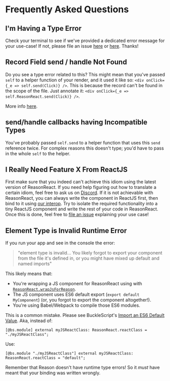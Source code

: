 
# Frequently Asked Questions

## I'm Having a Type Error

Check your terminal to see if we've provided a dedicated error message for your
use-case! If not, please file an issue
[here](https://github.com/reasonml/reason-react/issues) or
[here](https://github.com/reasonml-community/error-message-improvement/issues).
Thanks!

## Record Field send / handle Not Found

Do you see a type error related to this? This might mean that you've passed
`self` to a helper function of your render, and it used it like so: `<div
onClick={_e => self.send(Click)} />`. This is because the record can't be found
in the scope of the file. Just annotate it: `<div onClick={_e =>
self.ReasonReact.send(Click)} />`.

More info
[here](https://reasonml.github.io/docs/en/record.html#record-needs-an-explicit-definition).


## send/handle callbacks having Incompatible Types

You've probably passed `self.send` to a helper function that uses this `send`
reference twice. For complex reasons this doesn't type; you'd have to pass in
the whole `self` to the helper.


## I Really Need Feature X From ReactJS

First make sure that you indeed can't achieve this idiom using the latest
version of ReasonReact. If you need help figuring out how to translate a
certain idiom, feel free to ask us on [Discord](https://discord.gg/reasonml).
If it is not achievable with ReasonReact, you can always write the component in
ReactJS first, then bind to it using [our interop](interop.md). Try to isolate
the required functionality into a tiny ReactJS component and write the rest of
your code in ReasonReact. Once this is done, feel free to [file an
issue](https://github.com/reasonml/reason-react/issues) explaining your use
case!


## Element Type is Invalid Runtime Error

If you run your app and see in the console the error:

> "element type is invalid... You likely forgot to export your component from
> the file it's defined in, or you might have mixed up default and named
> imports"

This likely means that:

- You're wrapping a JS component for ReasonReact using with
  [`ReasonReact.wrapJsForReason`](interop.md#reasonreact-using-reactjs).
- The JS component uses ES6 default export (`export default MyComponent`) (or, you forgot to export the component altogether!).
- You're using Babel/Webpack to compile those ES6 modules.

This is a common mistake. Please see BuckleScript's [Import an ES6 Default Value](https://bucklescript.github.io/docs/en/import-export.html#import-an-es6-default-value). Aka, instead of:

```reason
[@bs.module] external myJSReactClass: ReasonReact.reactClass = "./myJSReactClass";
```

Use:

```reason
[@bs.module "./myJSReactClass"] external myJSReactClass: ReasonReact.reactClass = "default";
```

Remember that Reason doesn't have runtime type errors! So it _must_ have meant that your binding was written wrongly.
